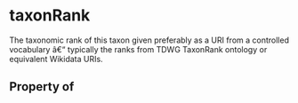   

# taxonRank

The taxonomic rank of this taxon given preferably as a URI from a controlled vocabulary â€“ typically the ranks from TDWG TaxonRank ontology or equivalent Wikidata URIs.

## Property of



